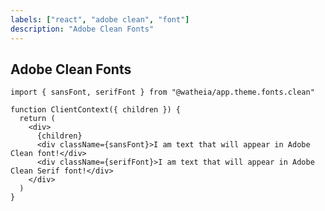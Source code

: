 ```yaml
---
labels: ["react", "adobe clean", "font"]
description: "Adobe Clean Fonts"
---
```


## Adobe Clean Fonts

```tsx
import { sansFont, serifFont } from "@watheia/app.theme.fonts.clean"

function ClientContext({ children }) {
  return (
    <div>
      {children}
      <div className={sansFont}>I am text that will appear in Adobe Clean font!</div>
      <div className={serifFont}>I am text that will appear in Adobe Clean Serif font!</div>
    </div>
  )
}
```
